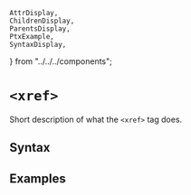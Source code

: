     AttrDisplay,
    ChildrenDisplay,
    ParentsDisplay,
    PtxExample,
    SyntaxDisplay,
} from "../../../components";

# `<xref>`

Short description of what the `<xref>` tag does.

## Syntax

<SyntaxDisplay name="xref" />

## Examples

    